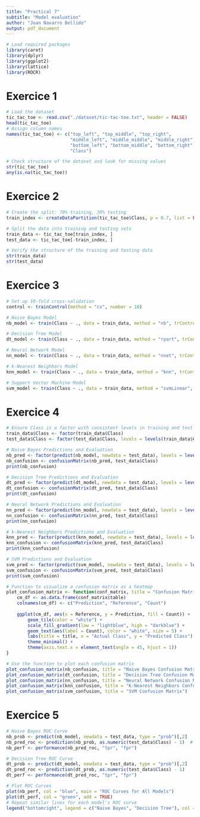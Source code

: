 ```yaml
---
title: "Practical 7"
subtitle: "Model evaluation"
author: "Joan Navarro Bellido"
output: pdf_document
---
```

```r
# Load required packages
library(caret)
library(dplyr)
library(ggplot2)
library(lattice)
library(ROCR)
```

# Exercice 1
```r
# Load the dataset
tic_tac_toe <- read.csv("./dataset/tic-tac-toe.txt", header = FALSE)
head(tic_tac_toe)
# Assign column names
names(tic_tac_toe) <- c("top_left", "top_middle", "top_right",
                        "middle_left", "middle_middle", "middle_right",
                        "bottom_left", "bottom_middle", "bottom_right",
                        "Class")

# Check structure of the dataset and look for missing values
str(tic_tac_toe)
any(is.na(tic_tac_toe))
```

# Exercice 2
```r
# Create the split: 70% training, 30% testing
train_index <- createDataPartition(tic_tac_toe$Class, p = 0.7, list = FALSE)

# Split the data into training and testing sets
train_data <- tic_tac_toe[train_index, ]
test_data <- tic_tac_toe[-train_index, ]

# Verify the structure of the training and testing data
str(train_data)
str(test_data)
```

# Exercice 3
```r
# Set up 10-fold cross-validation
control <- trainControl(method = "cv", number = 10)

# Naive Bayes Model
nb_model <- train(Class ~ ., data = train_data, method = "nb", trControl = control)

# Decision Tree Model
dt_model <- train(Class ~ ., data = train_data, method = "rpart", trControl = control)

# Neural Network Model
nn_model <- train(Class ~ ., data = train_data, method = "nnet", trControl = control, trace = FALSE)

# k-Nearest Neighbors Model
knn_model <- train(Class ~ ., data = train_data, method = "knn", trControl = control)

# Support Vector Machine Model
svm_model <- train(Class ~ ., data = train_data, method = "svmLinear", trControl = control)
```

# Exercice 4
```r
# Ensure Class is a factor with consistent levels in training and test data
train_data$Class <- factor(train_data$Class)
test_data$Class <- factor(test_data$Class, levels = levels(train_data$Class))

# Naive Bayes Predictions and Evaluation
nb_pred <- factor(predict(nb_model, newdata = test_data), levels = levels(test_data$Class))
nb_confusion <- confusionMatrix(nb_pred, test_data$Class)
print(nb_confusion)

# Decision Tree Predictions and Evaluation
dt_pred <- factor(predict(dt_model, newdata = test_data), levels = levels(test_data$Class))
dt_confusion <- confusionMatrix(dt_pred, test_data$Class)
print(dt_confusion)

# Neural Network Predictions and Evaluation
nn_pred <- factor(predict(nn_model, newdata = test_data), levels = levels(test_data$Class))
nn_confusion <- confusionMatrix(nn_pred, test_data$Class)
print(nn_confusion)

# k-Nearest Neighbors Predictions and Evaluation
knn_pred <- factor(predict(knn_model, newdata = test_data), levels = levels(test_data$Class))
knn_confusion <- confusionMatrix(knn_pred, test_data$Class)
print(knn_confusion)

# SVM Predictions and Evaluation
svm_pred <- factor(predict(svm_model, newdata = test_data), levels = levels(test_data$Class))
svm_confusion <- confusionMatrix(svm_pred, test_data$Class)
print(svm_confusion)
```

```r
# Function to visualize a confusion matrix as a heatmap
plot_confusion_matrix <- function(conf_matrix, title = "Confusion Matrix") {
    cm_df <- as.data.frame(conf_matrix$table)
    colnames(cm_df) <- c("Prediction", "Reference", "Count")
    
    ggplot(cm_df, aes(x = Reference, y = Prediction, fill = Count)) +
        geom_tile(color = "white") +
        scale_fill_gradient(low = "lightblue", high = "darkblue") +
        geom_text(aes(label = Count), color = "white", size = 5) +
        labs(title = title, x = "Actual Class", y = "Predicted Class") +
        theme_minimal() +
        theme(axis.text.x = element_text(angle = 45, hjust = 1))
}

# Use the function to plot each confusion matrix
plot_confusion_matrix(nb_confusion, title = "Naive Bayes Confusion Matrix")
plot_confusion_matrix(dt_confusion, title = "Decision Tree Confusion Matrix")
plot_confusion_matrix(nn_confusion, title = "Neural Network Confusion Matrix")
plot_confusion_matrix(knn_confusion, title = "K-Nearest Neighbors Confusion Matrix")
plot_confusion_matrix(svm_confusion, title = "SVM Confusion Matrix")
```

# Exercice 5
```r
# Naive Bayes ROC Curve
nb_prob <- predict(nb_model, newdata = test_data, type = "prob")[,2]
nb_pred_roc <- prediction(nb_prob, as.numeric(test_data$Class) - 1)  # Convert class to 0/1
nb_perf <- performance(nb_pred_roc, "tpr", "fpr")

# Decision Tree ROC Curve
dt_prob <- predict(dt_model, newdata = test_data, type = "prob")[,2]
dt_pred_roc <- prediction(dt_prob, as.numeric(test_data$Class) - 1)
dt_perf <- performance(dt_pred_roc, "tpr", "fpr")

# Plot ROC Curves
plot(nb_perf, col = "blue", main = "ROC Curves for All Models")
plot(dt_perf, col = "green", add = TRUE)
# Repeat similar lines for each model's ROC curve
legend("bottomright", legend = c("Naive Bayes", "Decision Tree"), col = c("blue", "green"), lty = 1)
```